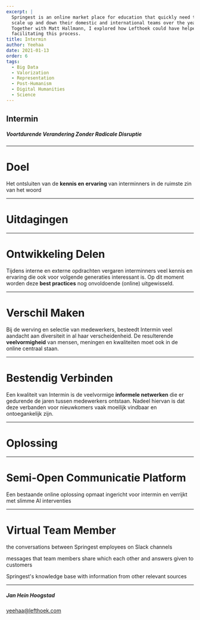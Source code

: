 ```yaml
---
excerpt: |
  Springest is an online market place for education that quickly need to 
  scale up and down their domestic and international teams over the years.
  Together with Matt Hallmann, I explored how Lefthoek could have helped 
  facilitating this process.
title: Intermin
author: Yeehaa
date: 2021-01-13
order: 6
tags: 
  - Big Data
  - Valorization
  - Representation
  - Post-Humanism
  - Digital Humanities
  - Science
---
```



<Cover>

## Intermin

##### Voortdurende Verandering Zonder Radicale Disruptie

</Cover>

---

<Basic>

# Doel

Het ontsluiten van de **kennis en ervaring** van interminners in de ruimste zin van
het woord

</Basic>

---

<SectionCover>

# Uitdagingen

</SectionCover>

---

<Basic>

# Ontwikkeling Delen

Tijdens interne en externe opdrachten vergaren interminners veel kennis en
ervaring die ook voor volgende generaties interessant is. Op dit moment worden
deze **best practices** nog onvoldoende (online) uitgewisseld.

</Basic>

---

<Basic>

# Verschil Maken 

Bij de werving en selectie van medewerkers, besteedt Intermin veel aandacht aan
diversiteit in al haar verscheidenheid. De resulterende **veelvormigheid** van
mensen, meningen en kwaliteiten moet ook in de online centraal staan.

</Basic>

---

<Basic>

# Bestendig Verbinden

Een kwaliteit van Intermin is de veelvormige **informele netwerken** die er
gedurende de jaren tussen medewerkers ontstaan. Nadeel hiervan is dat deze
verbanden voor nieuwkomers vaak moeilijk vindbaar en ontoegankelijk zijn.

</Basic>

---

<SectionCover>

# Oplossing

</SectionCover>

---

<Basic>

# Semi-Open Communicatie Platform

Een bestaande online oplossing opmaat ingericht voor intermin en verrijkt met
slimme AI interventies

</Basic>

---

<Icons>

# Virtual Team Member

<SellingPoint iconName="Microphone" title="moderates">the conversations
between Springest employees on Slack channels</SellingPoint>

<SellingPoint iconName="Binders" title="organizes">messages that team members
share which each other and answers given to customers</SellingPoint>

<SellingPoint iconName="Hologram" title="augments">Springest's knowledge base with 
information from other relevant sources</SellingPoint>

</Icons>

---

<Cover>

##### Jan Hein Hoogstad

yeehaa@lefthoek.com

</Cover>
